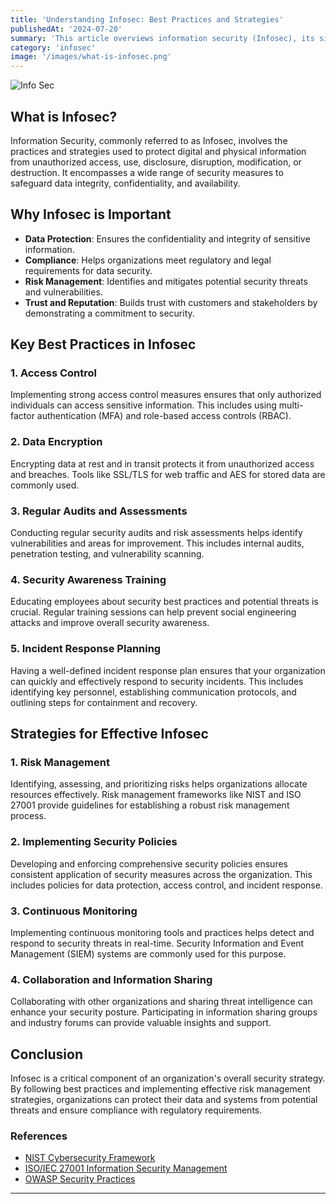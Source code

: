 ```yaml
---
title: 'Understanding Infosec: Best Practices and Strategies'
publishedAt: '2024-07-20'
summary: 'This article overviews information security (Infosec), its significance, key practices, and risk management strategies, emphasizing the importance of protecting data and systems today.'
category: 'infosec'
image: '/images/what-is-infosec.png'
---
```



<Image
  src="/images/what-is-infosec.png"
  alt="Info Sec"
  width={400}
  height={400}
  className="w-400 h-400 mb-4 rounded-xl"
/>

## What is Infosec?

Information Security, commonly referred to as Infosec, involves the practices and strategies used to protect digital and physical information from unauthorized access, use, disclosure, disruption, modification, or destruction. It encompasses a wide range of security measures to safeguard data integrity, confidentiality, and availability.

## Why Infosec is Important

- **Data Protection**: Ensures the confidentiality and integrity of sensitive information.
- **Compliance**: Helps organizations meet regulatory and legal requirements for data security.
- **Risk Management**: Identifies and mitigates potential security threats and vulnerabilities.
- **Trust and Reputation**: Builds trust with customers and stakeholders by demonstrating a commitment to security.

## Key Best Practices in Infosec

### 1. **Access Control**

Implementing strong access control measures ensures that only authorized individuals can access sensitive information. This includes using multi-factor authentication (MFA) and role-based access controls (RBAC).

### 2. **Data Encryption**

Encrypting data at rest and in transit protects it from unauthorized access and breaches. Tools like SSL/TLS for web traffic and AES for stored data are commonly used.

### 3. **Regular Audits and Assessments**

Conducting regular security audits and risk assessments helps identify vulnerabilities and areas for improvement. This includes internal audits, penetration testing, and vulnerability scanning.

### 4. **Security Awareness Training**

Educating employees about security best practices and potential threats is crucial. Regular training sessions can help prevent social engineering attacks and improve overall security awareness.

### 5. **Incident Response Planning**

Having a well-defined incident response plan ensures that your organization can quickly and effectively respond to security incidents. This includes identifying key personnel, establishing communication protocols, and outlining steps for containment and recovery.

## Strategies for Effective Infosec

### 1. **Risk Management**

Identifying, assessing, and prioritizing risks helps organizations allocate resources effectively. Risk management frameworks like NIST and ISO 27001 provide guidelines for establishing a robust risk management process.

### 2. **Implementing Security Policies**

Developing and enforcing comprehensive security policies ensures consistent application of security measures across the organization. This includes policies for data protection, access control, and incident response.

### 3. **Continuous Monitoring**

Implementing continuous monitoring tools and practices helps detect and respond to security threats in real-time. Security Information and Event Management (SIEM) systems are commonly used for this purpose.

### 4. **Collaboration and Information Sharing**

Collaborating with other organizations and sharing threat intelligence can enhance your security posture. Participating in information sharing groups and industry forums can provide valuable insights and support.

## Conclusion

Infosec is a critical component of an organization's overall security strategy. By following best practices and implementing effective risk management strategies, organizations can protect their data and systems from potential threats and ensure compliance with regulatory requirements.

### References

- [NIST Cybersecurity Framework](https://www.nist.gov/cyberframework)
- [ISO/IEC 27001 Information Security Management](https://www.iso.org/isoiec-27001-information-security.html)
- [OWASP Security Practices](https://owasp.org/)

---
